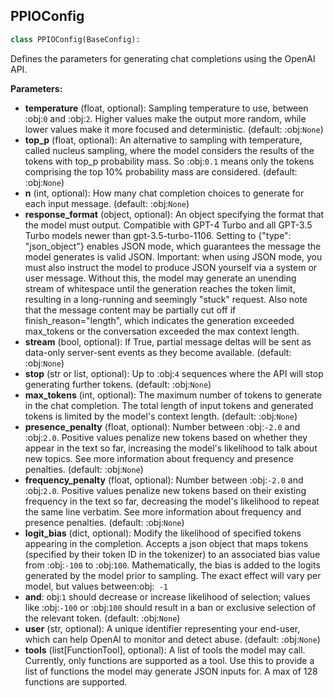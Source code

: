 <a id="camel.configs.ppio_config"></a>

<a id="camel.configs.ppio_config.PPIOConfig"></a>

## PPIOConfig

```python
class PPIOConfig(BaseConfig):
```

Defines the parameters for generating chat completions using the
OpenAI API.

**Parameters:**

- **temperature** (float, optional): Sampling temperature to use, between :obj:`0` and :obj:`2`. Higher values make the output more random, while lower values make it more focused and deterministic. (default: :obj:`None`)
- **top_p** (float, optional): An alternative to sampling with temperature, called nucleus sampling, where the model considers the results of the tokens with top_p probability mass. So :obj:`0.1` means only the tokens comprising the top 10% probability mass are considered. (default: :obj:`None`)
- **n** (int, optional): How many chat completion choices to generate for each input message. (default: :obj:`None`)
- **response_format** (object, optional): An object specifying the format that the model must output. Compatible with GPT-4 Turbo and all GPT-3.5 Turbo models newer than gpt-3.5-turbo-1106. Setting to {"type": "json_object"} enables JSON mode, which guarantees the message the model generates is valid JSON. Important: when using JSON mode, you must also instruct the model to produce JSON yourself via a system or user message. Without this, the model may generate an unending stream of whitespace until the generation reaches the token limit, resulting in a long-running and seemingly "stuck" request. Also note that the message content may be partially cut off if finish_reason="length", which indicates the generation exceeded max_tokens or the conversation exceeded the max context length.
- **stream** (bool, optional): If True, partial message deltas will be sent as data-only server-sent events as they become available. (default: :obj:`None`)
- **stop** (str or list, optional): Up to :obj:`4` sequences where the API will stop generating further tokens. (default: :obj:`None`)
- **max_tokens** (int, optional): The maximum number of tokens to generate in the chat completion. The total length of input tokens and generated tokens is limited by the model's context length. (default: :obj:`None`)
- **presence_penalty** (float, optional): Number between :obj:`-2.0` and :obj:`2.0`. Positive values penalize new tokens based on whether they appear in the text so far, increasing the model's likelihood to talk about new topics. See more information about frequency and presence penalties. (default: :obj:`None`)
- **frequency_penalty** (float, optional): Number between :obj:`-2.0` and :obj:`2.0`. Positive values penalize new tokens based on their existing frequency in the text so far, decreasing the model's likelihood to repeat the same line verbatim. See more information about frequency and presence penalties. (default: :obj:`None`)
- **logit_bias** (dict, optional): Modify the likelihood of specified tokens appearing in the completion. Accepts a json object that maps tokens (specified by their token ID in the tokenizer) to an associated bias value from :obj:`-100` to :obj:`100`. Mathematically, the bias is added to the logits generated by the model prior to sampling. The exact effect will vary per model, but values between:obj:` -1`
- **and**: obj:`1` should decrease or increase likelihood of selection; values like :obj:`-100` or :obj:`100` should result in a ban or exclusive selection of the relevant token. (default: :obj:`None`)
- **user** (str, optional): A unique identifier representing your end-user, which can help OpenAI to monitor and detect abuse. (default: :obj:`None`)
- **tools** (list[FunctionTool], optional): A list of tools the model may call. Currently, only functions are supported as a tool. Use this to provide a list of functions the model may generate JSON inputs for. A max of 128 functions are supported.
